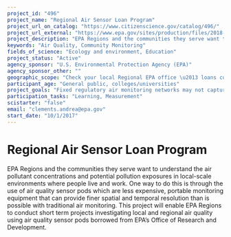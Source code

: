```yaml
---
project_id: "496"
project_name: "Regional Air Sensor Loan Program"
project_url_on_catalog: "https://www.citizenscience.gov/catalog/496/"
project_url_external: "https://www.epa.gov/sites/production/files/2018-03/documents/final_em-3_master_slide_set.pdf"
project_description: "EPA Regions and the communities they serve want to understand the air pollutant concentrations and potential pollution exposures in local-scale environments where people live and work. One way to do this is through the use of air quality sensor pods which are less expensive, portable monitoring equipment that can provide finer spatial and temporal resolution than is possible with traditional air monitoring.  This project will enable EPA Regions to conduct short term projects investigating local and regional air quality using air quality sensor pods borrowed from EPA\u2019s Office of Research and Development."
keywords: "Air Quality, Community Monitoring"
fields_of_science: "Ecology and environment, Education"
project_status: "Active"
agency_sponsor: "U.S. Environmental Protection Agency (EPA)"
agency_sponsor_other: ""
geographic_scope: "Check your local Regional EPA office \u2013 loans currently scheduled for EPA Regions 1, 2, 3, 5, and 8"
participant_age: "General public, colleges/universities"
project_goals: "Fixed regulatory air monitoring networks may not capture local-scale air quality conditions within urban communities. Portable, lower-cost sensor pods can provide finer spatial and temporal resolution than is possible with traditional monitoring equipment. This project  gives EPA Regions the ability to borrow sensor pods to investigate local air quality."
participation_tasks: "Learning, Measurement"
scistarter: "false"
email: "clements.andrea@epa.gov"
start_date: "10/1/2017"
---
```


# Regional Air Sensor Loan Program

EPA Regions and the communities they serve want to understand the air pollutant concentrations and potential pollution exposures in local-scale environments where people live and work. One way to do this is through the use of air quality sensor pods which are less expensive, portable monitoring equipment that can provide finer spatial and temporal resolution than is possible with traditional air monitoring.  This project will enable EPA Regions to conduct short term projects investigating local and regional air quality using air quality sensor pods borrowed from EPA’s Office of Research and Development.
